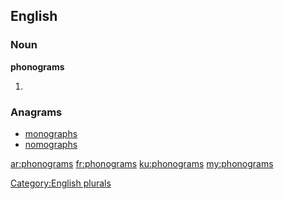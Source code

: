 ==English==

===Noun===
'''phonograms'''

# {{plural of|phonogram}}

===Anagrams===
* [[monographs#English|monographs]]
* [[nomographs#English|nomographs]]

[[Category:English plurals]]

[[ar:phonograms]]
[[fr:phonograms]]
[[ku:phonograms]]
[[my:phonograms]]